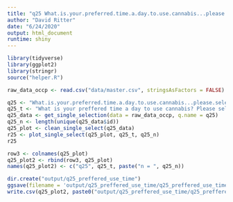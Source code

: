 ```yaml
---
title: "q25 What.is.your.preferred.time.a.day.to.use.cannabis...please.select.one."
author: "David Ritter"
date: "6/24/2020"
output: html_document
runtime: shiny
---
```


```r
library(tidyverse)
library(ggplot2)
library(stringr)
source("helper.R")
```

```r
raw_data_occp <- read.csv("data/master.csv", stringsAsFactors = FALSE)
```

```r
q25 <- "What.is.your.preferred.time.a.day.to.use.cannabis...please.select.one."
q25_t <- "What is your preffered time a day to use cannabis? Please select one."
q25_data <- get_single_selection(data = raw_data_occp, q.name = q25)
q25_n <- length(unique(q25_data$id))
q25_plot <- clean_single_select(q25_data)
r25 <- plot_single_select(q25_plot, q25_t, q25_n)
r25
```

```r
row3 <- colnames(q25_plot)
q25_plot2 <- rbind(row3, q25_plot)
names(q25_plot2) <- c("q25", q25_t, paste("n = ", q25_n))
```

```r
dir.create("output/q25_preffered_use_time")
ggsave(filename = 'output/q25_preffered_use_time/q25_preffered_use_time.png', plot = r25, device = 'png')
write.csv(q25_plot2, paste0("output/q25_preffered_use_time/q25_preffered_use_time_", q25_n,".csv"), row.names=F)
```

